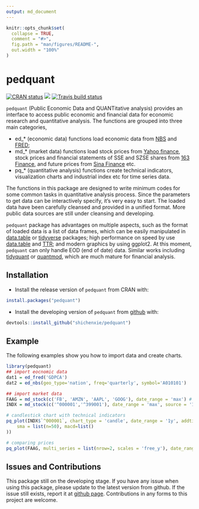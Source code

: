 ```yaml
---
output: md_document
---
```


<!-- README.md is generated from README.Rmd. Please edit that file -->

```r
knitr::opts_chunk$set(
  collapse = TRUE,
  comment = "#>",
  fig.path = "man/figures/README-",
  out.width = "100%"
)
```
# pedquant

[![CRAN status](https://www.r-pkg.org/badges/version/pedquant)](https://cran.r-project.org/package=pedquant)
[![](http://cranlogs.r-pkg.org/badges/grand-total/pedquant)](https://cran.r-project.org/package=pedquant)
[![Travis build status](https://travis-ci.org/ShichenXie/pedquant.svg?branch=master)](https://travis-ci.org/ShichenXie/pedquant)

`pedquant` (Public Economic Data and QUANTitative analysis) provides an interface to access public economic and financial data for economic research and quantitative analysis. The functions are grouped into three main categories, 

- ed_* (economic data) functions load economic data from [NBS](http://data.stats.gov.cn) and [FRED](http://data.stats.gov.cn);
- md_* (market data) functions load stock prices from [Yahoo finance](http://finance.yahoo.com), stock prices and financial statements of SSE and SZSE shares from [163 Finance](http://quotes.money.163.com/stock#1b01), and future prices from [Sina Finance](https://finance.sina.com.cn/futuremarket/) etc.
- pq_* (quantitative analysis) functions create technical indicators, visualization charts and industrial index etc for time series data.

The functions in this package are designed to write minimum codes for some common tasks in quantitative analysis process. Since the parameters to get data can be interactively specify, it's very easy to start. The loaded data have been carefully cleansed and provided in a unified format. More public data sources are still under cleansing and developing. 

`pedquant` package has advantages on multiple aspects, such as the format of loaded data is a list of data frames, which can be easily manipulated in [data.table](http://r-datatable.com/) or [tidyverse](http://tidyverse.org) packages; high performance on speed by use [data.table](http://r-datatable.com/) and [TTR](https://github.com/joshuaulrich/TTR); and modern graphics by using ggplot2. At this moment, `pedquant` can only handle EOD (end of date) data. Similar works including [tidyquant](https://github.com/business-science/tidyquant) or [quantmod](https://github.com/joshuaulrich/quantmod), which are much mature for financial analysis. 

## Installation

- Install the release version of `pedquant` from CRAN with:
```r
install.packages("pedquant")
```


- Install the developing version of `pedquant` from [github](https://github.com/shichenXie/pedquant) with:
``` r
devtools::install_github("shichenxie/pedquant")
```

## Example

The following examples show you how to import data and create charts.

```r
library(pedquant)
## import eocnomic data
dat1 = ed_fred('GDPCA')
dat2 = ed_nbs(geo_type='nation', freq='quarterly', symbol='A010101')

## import market data
FAAG = md_stock(c('FB', 'AMZN', 'AAPL', 'GOOG'), date_range = 'max') # from yahoo
INDX = md_stock(c('^000001','^399001'), date_range = 'max', source = '163')
```

```r
# candlestick chart with technical indicators
pq_plot(INDX$`^000001`, chart_type = 'candle', date_range = '1y', addti = list(
    sma = list(n=50), macd=list()
))
```

```r
# comparing prices
pq_plot(FAAG, multi_series = list(nrow=2, scales = 'free_y'), date_range = '3y')
```


## Issues and Contributions
This package still on the developing stage. If you have any issue when using this package, please update to the latest version from github. If the issue still exists, report it at [github page](https://github.com/ShichenXie/pedquant/issues). Contributions in any forms to this project are welcome. 
